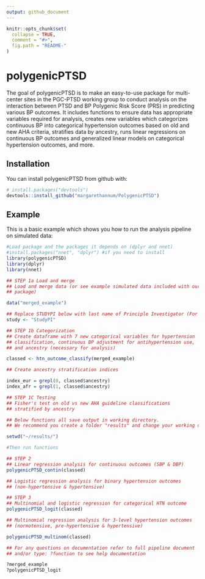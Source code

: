 ```yaml
---
output: github_document
---
```


<!-- README.md is generated from README.Rmd. Please edit that file -->

```r
knitr::opts_chunk$set(
  collapse = TRUE,
  comment = "#>",
  fig.path = "README-"
)
```

# polygenicPTSD

The goal of polygenicPTSD is to make an easy-to-use package for multi-center sites in the PGC-PTSD working group to conduct analysis on the interaction between PTSD and BP Polygenic Risk Score (PRS) in predicting various BP outcomes. It includes functions to ensure data has appropriate variables required for analysis, creates new variables which categorizes continuous BP into categorical hypertension outcomes based on old and new AHA criteria, stratifies data by ancestry, runs linear regressions on continuous BP outcomes and generalized linear models on categorical hypertension outcomes, and more. 

## Installation

You can install polygenicPTSD from github with:

```r
# install.packages("devtools")
devtools::install_github("margarethannum/PolygenicPTSD")
```

## Example

This is a basic example which shows you how to run the analysis pipeline on simulated data:

```r
#Load package and the packages it depends on (dplyr and nnet)
#install.packages("nnet", "dplyr") #if you need to install
library(polygenicPTSD)
library(dplyr)
library(nnet)

## STEP 1a Load and merge
## Load and merge data (or see example simulated data included with our 
## package)

data("merged_example")

## Replace STUDYPI below with last name of Principle Investigator (For example "Sumner")
study <- "StudyPI"

## STEP 1b Categorization
## Create dataframe with 7 new categorical variables for hypertension 
## classification, continuous BP adjustment for antihypertension use, 
## and ancestry (necessary for analysis)

classed <- htn_outcome_classify(merged_example)

## Create ancestry stratification indices

index_eur = grepl(0, classed$ancestry)
index_afr = grepl(1, classed$ancestry)

## STEP 1C Testing
## Fisher's test on old vs new AHA guideline classifications 
## stratified by ancestry

## Below functions all save output in working directory.
## We recommend you create a folder "results" and change your working directory to that location.

setwd("~/results/")

#Then run functions

## STEP 2
## Linear regression analysis for continuous outcomes (SBP & DBP)
polygenicPTSD_contin(classed)

## Logistic regression analysis for binary hypertension outcomes 
## (non-hypertensive & hypertensive)

## STEP 3
## Multinomial and logistic regression for categorical HTN outcome
polygenicPTSD_logit(classed)

## Multinomial regression analysis for 3-level hypertension outcomes 
## (normotensive, pre-hypertensive & hypertensive)

polygenicPTSD_multinom(classed)

## For any questions on documentation refer to full pipeline document 
## and/or type: ?function to see help documentation

?merged_example
?polygenicPTSD_logit


```
